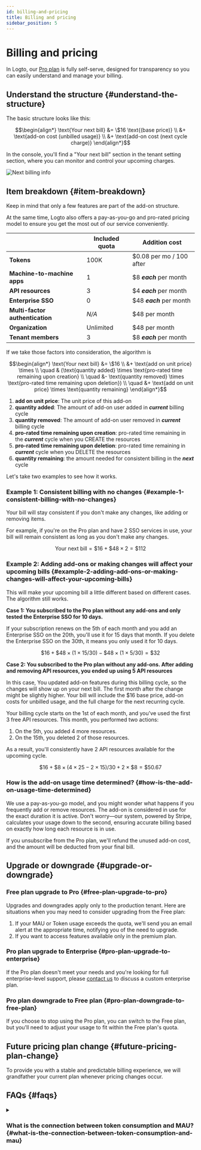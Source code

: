 ```yaml
---
id: billing-and-pricing
title: Billing and pricing
sidebar_position: 5
---
```



# Billing and pricing

In Logto, our [Pro plan](https://logto.io/pricing) is fully self-serve, designed for transparency so you can easily understand and manage your billing.

## Understand the structure \{#understand-the-structure}

The basic structure looks like this:

```math
\begin{align*}
\text{Your next bill} &= \$16 \text{(base price)} \\
&+ \text{add-on cost (unbilled usage)} \\
&+ \text{add-on cost (next cycle charge)}
\end{align*}
```

In the console, you'll find a "Your next bill" section in the tenant setting section, where you can monitor and control your upcoming charges.

<img src={nextBillingInfoImage} alt="Next billing info" />

## Item breakdown \{#item-breakdown}

Keep in mind that only a few features are part of the add-on structure.

At the same time, Logto also offers a pay-as-you-go and pro-rated pricing model to ensure you get the most out of our service conveniently.

|                                 | Included quota | Addition cost            |
| ------------------------------- | -------------- | ------------------------ |
| **Tokens**                      | 100K           | $0.08 per mo / 100 after |
| **Machine-to-machine apps**     | 1              | $8 **_each_** per month  |
| **API resources**               | 3              | $4 **_each_** per month  |
| **Enterprise SSO**              | 0              | $48 **_each_** per month |
| **Multi-factor authentication** | _N/A_          | $48 per month            |
| **Organization**                | Unlimited      | $48 per month            |
| **Tenant members**              | 3              | $8 **_each_** per month  |

If we take those factors into consideration, the algorithm is

```math
\begin{align*}
\text{Your next bill} &= \$16 \\
&+ \text{add on unit price} \times \\
\quad & (\text{quantity added} \times \text{pro-rated time remaining upon creation} \\
\quad &- \text{quantity removed} \times \text{pro-rated time remaining upon deletion}) \\
\quad &+ \text{add on unit price} \times \text{quantity remaining}
\end{align*}
```

1. **add on unit price**: The unit price of this add-on
2. **quantity added**: The amount of add-on user added in **_current_** billing cycle
3. **quantity removed**: The amount of add-on user removed in **_current_** billing cycle
4. **pro-rated time remaining upon creation**: pro-rated time remaining in the **_current_** cycle when you CREATE the resources
5. **pro-rated time remaining upon deletion**: pro-rated time remaining in **_current_** cycle when you DELETE the resources
6. **quantity remaining**: the amount needed for consistent billing in the **_next_** cycle

Let's take two examples to see how it works.

### Example 1: Consistent billing with no changes \{#example-1-consistent-billing-with-no-changes}

Your bill will stay consistent if you don't make any changes, like adding or removing items.

For example, if you're on the Pro plan and have 2 SSO services in use, your bill will remain consistent as long as you don't make any changes.

```math
\text{Your next bill} = \$ 16 + \$ 48 \times 2 = \$ 112
```

### Example 2: Adding add-ons or making changes will affect your upcoming bills \{#example-2-adding-add-ons-or-making-changes-will-affect-your-upcoming-bills}

This will make your upcoming bill a little different based on different cases. The algorithm still works.

**Case 1: You subscribed to the Pro plan without any add-ons and only tested the Enterprise SSO for 10 days.**

If your subscription renews on the 5th of each month and you add an Enterprise SSO on the 20th, you'll use it for 15 days that month. If you delete the Enterprise SSO on the 30th, it means you only used it for 10 days.

```math
\$16 + \$48 \times (1 \times 15 / 30) - \$48 \times (1 \times 5 / 30) = \$32
```

**Case 2: You subscribed to the Pro plan without any add-ons. After adding and removing API resources, you ended up using 5 API resources**

In this case, You updated add-on features during this billing cycle, so the changes will show up on your next bill. The first month after the change might be slightly higher. Your bill will include the $16 base price, add-on costs for unbilled usage, and the full charge for the next recurring cycle.

Your billing cycle starts on the 1st of each month, and you've used the first 3 free API resources. This month, you performed two actions:

1. On the 5th, you added 4 more resources.
2. On the 15th, you deleted 2 of those resources.

As a result, you'll consistently have 2 API resources available for the upcoming cycle.

```math
\$16 + \$8 \times (4 \times 25 - 2 \times 15) / 30 + 2 \times \$8 = \$50.67
```

### How is the add-on usage time determined? \{#how-is-the-add-on-usage-time-determined}

We use a pay-as-you-go model, and you might wonder what happens if you frequently add or remove resources. The add-on is considered in use for the exact duration it is active. Don't worry—our system, powered by Stripe, calculates your usage down to the second, ensuring accurate billing based on exactly how long each resource is in use.

If you unsubscribe from the Pro plan, we'll refund the unused add-on cost, and the amount will be deducted from your final bill.

## Upgrade or downgrade \{#upgrade-or-downgrade}

### Free plan upgrade to Pro \{#free-plan-upgrade-to-pro}

Upgrades and downgrades apply only to the production tenant. Here are situations when you may need to consider upgrading from the Free plan:

1. If your MAU or Token usage exceeds the quota, we'll send you an email alert at the appropriate time, notifying you of the need to upgrade.
2. If you want to access features available only in the premium plan.

### Pro plan upgrade to Enterprise \{#pro-plan-upgrade-to-enterprise}

If the Pro plan doesn't meet your needs and you're looking for full enterprise-level support, please [contact us](https://logto.io/contact) to discuss a custom enterprise plan.

### Pro plan downgrade to Free plan \{#pro-plan-downgrade-to-free-plan}

If you choose to stop using the Pro plan, you can switch to the Free plan, but you'll need to adjust your usage to fit within the Free plan's quota.

## Future pricing plan change \{#future-pricing-plan-change}

To provide you with a stable and predictable billing experience, we will grandfather your current plan whenever pricing changes occur.

## FAQs \{#faqs}

<details>

<summary>

### What is the connection between token consumption and MAU? \{#what-is-the-connection-between-token-consumption-and-mau}

</summary>

Logto uses token-based authentication. A single-user sign-in one time might involve consuming two or three tokens: ID token, Access token, and Refresh token. If you use features like M2M or Organization, additional tokens, such as M2M tokens or Organization tokens, may also be involved. Token consumption depends on how users interact with your system. To help you track this, we offer real-time token usage monitoring in the <CloudLink to="/dashboard">Console > Dashboard</CloudLink>. Here is an example: our free plan offers 100k tokens for free, which can support approximately around 30k-50k MAU (Monthly Active Users).

</details>
